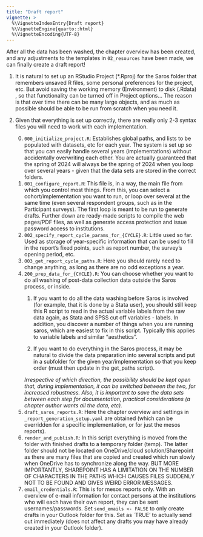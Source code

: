 ```yaml
---
title: "Draft report"
vignette: >
  %\VignetteIndexEntry{Draft report}
  %\VignetteEngine{quarto::html}
  %\VignetteEncoding{UTF-8}
---
```


After all the data has been washed, the chapter overview has been created, and any adjustments to the templates in `02_resources` have been made, we can finally create a draft report!

1. It is natural to set up an RStudio Project (\*.Rproj) for the Saros folder that remembers unsaved R files, some personal preferences for the project, etc. But avoid saving the working memory (Environment) to disk (.Rdata) , so that functionality can be turned off in Project options... The reason is that over time there can be many large objects, and as much as possible should be able to be run from scratch when you need it.

2. Given that everything is set up correctly, there are really only 2-3 syntax files you will need to work with each implementation.
    0.  `000_initialize_project.R`: Establishes global paths, and lists to be populated with datasets, etc for each year. The system is set up so that you can easily handle several years (implementations) without accidentally overwriting each other. You are actually guaranteed that the spring of 2024 will always be the spring of 2024 when you loop over several years - given that the data sets are stored in the correct folders.
    1.  `001_configure_report.R`: This file is, in a way, the main file from which you control most things. From this, you can select a cohort/implementation you want to run, or loop over several at the same time (even several respondent groups, such as in the Participant surveys). The first loop is meant to be run to generate drafts. Further down are ready-made scripts to compile the web pages/PDF files, as well as generate access protection and issue password access to institutions.
    2.  `002_specify_report_cycle_params_for_{CYCLE}.R`: Little used so far. Used as storage of year-specific information that can be used to fill in the report's fixed points, such as report number, the survey's opening period, etc.
    3. `003_get_report_cycle_paths.R`: Here you should rarely need to change anything, as long as there are no odd exceptions a year.
    4. `200_prep_data_for_{CYCLE}.R`: You can choose whether you want to do all washing of post-data collection data outside the Saros process, or inside.
        1.  If you want to do all the data washing before Saros is involved (for example, that it is done by a Stata user), you should still keep this R script to read in the actual variable labels from the raw data again, as Stata and SPSS cut off variables - labels. In addition, you discover a number of things when you are running saros, which are easiest to fix in this script. Typically this applies to variable labels and similar "aesthetics".

        2.  If you want to do everything in the Saros process, it may be natural to divide the data preparation into several scripts and put in a subfolder for the given year/implementation so that you keep order (must then update in the get_paths script).

        *Irrespective of which direction, the possibility should be kept open that, during implementation, it can be switched between the two, for increased robustness. Also, it is important to save the data sets between each step for documentation, practical considerations (a chapter author wants all the data, etc).*
    5. `draft_saros_reports.R`: Here the chapter overview and settings in `_report_generation_setup.yaml` are obtained (which can be overridden for a specific implementation, or for just the mesos reports).
    6. `render_and_publish.R`: In this script everything is moved from the folder with finished drafts to a temporary folder (temp). The latter folder should not be located on OneDrive/cloud solution/Sharepoint as there are many files that are copied and created which run slowly when OneDrive has to synchronize along the way. BUT MORE IMPORTANTLY, SHAREPOINT HAS A LIMITATION ON THE NUMBER OF CHARACTERS IN THE PATHS WHICH CAUSES FILES SUDDENLY NOT TO BE FOUND AND GIVES WEIRD ERROR MESSAGES.
    7. `email_credentials.R`: This is for mesos reports only. With an overview of e-mail information for contact persons at the institutions who will each have their own report, they can be sent usernames/passwords. Set `send_emails <- FALSE` to only create drafts in your Outlook folder for this. Set as `TRUE' to actually send out immediately (does not affect any drafts you may have already created in your Outlook folder).